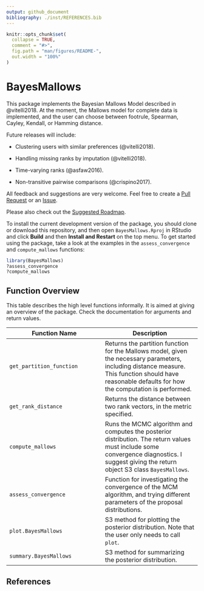 ```yaml
---
output: github_document
bibliography: ./inst/REFERENCES.bib
---
```


<!-- README.md is generated from README.Rmd. Please edit that file -->

```r
knitr::opts_chunk$set(
  collapse = TRUE,
  comment = "#>",
  fig.path = "man/figures/README-",
  out.width = "100%"
)
```
# BayesMallows

This package implements the Bayesian Mallows Model described in @vitelli2018. At the moment, the Mallows model for complete data is implemented, and the user can choose between footrule, Spearman, Cayley, Kendall, or Hamming distance. 

Future releases will include:

- Clustering users with similar preferences (@vitelli2018).

- Handling missing ranks by imputation (@vitelli2018).

- Time-varying ranks (@asfaw2016).

- Non-transitive pairwise comparisons (@crispino2017).

All feedback and suggestions are very welcome. Feel free to create a [Pull Request](https://github.uio.no/oyss/BayesMallows/pulls) or an [Issue](https://github.uio.no/oyss/BayesMallows/issues).

Please also check out the [Suggested Roadmap](https://github.uio.no/oyss/BayesMallows/wiki/Roadmap).

To install the current development version of the package, you should clone or download this repository, and then open `BayesMallows.Rproj` in RStudio and click **Build** and then **Install and Restart** on the top menu. To get started using the package, take a look at the examples in the `assess_convergence` and `compute_mallows` functions:

```r
library(BayesMallows)
?assess_convergence
?compute_mallows
```


## Function Overview

This table describes the high level functions informally. It is aimed at giving an overview of the package. Check the documentation for arguments and return values.

| Function Name | Description | 
| --- | --- |
| `get_partition_function` | Returns the partition function for the Mallows model, given the necessary parameters, including distance measure. This function should have reasonable defaults for how the computation is performed. |
| `get_rank_distance` | Returns the distance between two rank vectors, in the metric specified. |
| `compute_mallows` | Runs the MCMC algorithm and computes the posterior distribution. The return values must include some convergence diagnostics. I suggest giving the return object S3 class `BayesMallows`.  |
| `assess_convergence` | Function for investigating the convergence of the MCM algorithm, and trying different parameters of the proposal distributions. |
| `plot.BayesMallows` | S3 method for plotting the posterior distribution. Note that the user only needs to call `plot`. |
| `summary.BayesMallows` | S3 method for summarizing the posterior distribution. |

## References
